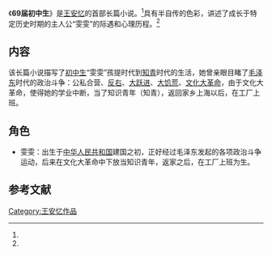 {{Infobox Book 
|图像      = <!-- [[File:|200px]] -->
|图像说明  = 
|书名      = 《69届初中生》
|作者      = [[王安忆|王安忆]]
|原名      = 
|译者      = 
|插图      = 
|封面设计  = 
|出版地    = {{CHNML}}
|语言      = [[简体中文|简体中文]]
|系列      = 
|题材      = 
|类型      = [[长篇小说|长篇小说]]
|出版者    = 北岳文艺出版社
|出版日期  = 2001年
|中文版    = 
|媒介      = [[印刷|印刷]]（平装书）
|页数      = 306
|开本      = 
|isbn      = 9787537822251
|oclc      = 
|杜威十进制图书分类法= 
|美国国会图书馆图书分类法= 
|上一部作品= 
|下一部作品= 
|引用      = 
|被引用    = 
}}

《'''69届初中生'''》是[[王安忆|王安忆]]的首部长篇小说。<ref name="fish" />具有半自传的色彩，讲述了成长于特定历史时期的主人公“雯雯”的际遇和心理历程。<ref name="at" />

==内容==
该长篇小说描写了[[初级中学|初中生]]“雯雯”孩提时代到[[知青|知青]]时代的生活，她曾亲眼目睹了[[毛泽东|毛泽东]]时代的政治斗争：公私合营、[[反右|反右]]、[[大跃进|大跃进]]、[[饥荒|大饥荒]]、[[文化大革命|文化大革命]]，由于文化大革命，使得她的学业中断，当了知识青年（知青），返回家乡上海以后，在工厂上班。

==角色==
*雯雯：出生于[[中华人民共和国|中华人民共和国]]建国之初，正好经过毛泽东发起的各项政治斗争运动，后来在文化大革命中下放当知识青年，返家之后，在工厂上班为生。

==参考文献==
{{reflist|refs=
<ref name="at">{{cite web |url=http://www.chinawriter.com.cn/bk/2004-09-30/18525.html |title=茹志娟、王安忆的创作共性 |accessdate=2004 |publisher=中国作家网 |work= |language=zh-hans |archive-date=2016-03-04 |archive-url=https://web.archive.org/web/20160304190604/http://www.chinawriter.com.cn/bk/2004-09-30/18525.html |dead-url=no }}</ref>

<ref name="fish" >{{cite web |url=http://news.xinhuanet.com/book/2006-03/15/content_4305132.htm |title=王安忆：生活和创作的异同 |accessdate=2006 |publisher=新华网 |work= |language=zh-hans |archive-date=2014-02-19 |archive-url=https://web.archive.org/web/20140219174556/http://news.xinhuanet.com/book/2006-03/15/content_4305132.htm |dead-url=no }}</ref>

}}

{{王安忆作品}}

[[Category:王安忆作品|Category:王安忆作品]]